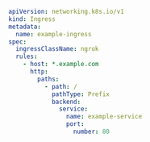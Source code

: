 ```yaml
apiVersion: networking.k8s.io/v1
kind: Ingress
metadata:
  name: example-ingress
spec:
  ingressClassName: ngrok
  rules:
    - host: *.example.com
      http:
        paths:
          - path: /
            pathType: Prefix
            backend:
              service:
                name: example-service
                port:
                  number: 80
```
